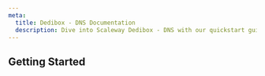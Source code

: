 ```yaml
---
meta:
  title: Dedibox - DNS Documentation
  description: Dive into Scaleway Dedibox - DNS with our quickstart guides, how-tos, tutorials and more.
---
```


<ProductHeader
   productName="Dedibox - DNS"
   productLogo="dedibox"
   description="Dedibox DNS allows you to configure the DNS settings of your Dedibox server."
   url="/dedibox-dns/concepts/"
   label="DNS Concepts"
/>

## Getting Started

<Grid>
    <SummaryCard
        title="Concepts"
        icon="info"
        description="Core concepts that give you a better understanding of DNS."
        label="View Concepts"
        url="/dedibox-dns/concepts/"
    />
    <SummaryCard
        title="How-tos"
        icon="help-circle-outline"
        description="Check our guides to buying and managing your DNS."
        label="View How-tos"
        url="/dedibox-dns/how-to/"
    />
</Grid>

